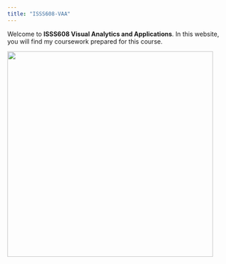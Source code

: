 ```yaml
---
title: "ISSS608-VAA"
---
```


Welcome to **ISSS608 Visual Analytics and Applications**. In this website, you will find my coursework prepared for this course.

![](images/3d95cef3da7bbb5bb1d568def4ed56d3.jpg){fig-align="center" width="467"}
